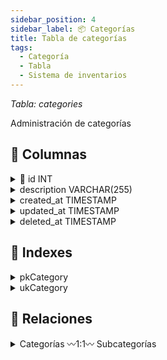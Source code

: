 ```yaml
---
sidebar_position: 4
sidebar_label: 📦 Categorías
title: Tabla de categorías
tags:
  - Categoría
  - Tabla
  - Sistema de inventarios
---
```



<p>
  <em>
    Tabla: <SpanYellow>categories</SpanYellow>
  </em>
</p>

Administración de categorías

## 📄 Columnas

<details>
  <summary>
    🔑 id <SpanGreen>INT</SpanGreen>
  </summary>
  <Ul>
    <li>
      <Not /> Null
    </li>
    <li>
      <Check /> Unique
    </li>
    <li>
      <Check /> Primary key
    </li>
    <li>📌 Identificador primario de la tabla.</li>
  </Ul>
</details>

<details>
  <summary>
    description <SpanGreen>VARCHAR(255)</SpanGreen>
  </summary>
  <Ul>
    <li>
      <Not /> Null
    </li>
    <li>
      <Check /> Unique
    </li>
    <li>📌 Descripción de categoría.</li>
  </Ul>
</details>

<details>
  <summary>
    created_at <SpanGreen>TIMESTAMP</SpanGreen>
  </summary>
  <Ul>
    <li>
      <Not /> Null
    </li>
    <li>
      <Not /> Unique
    </li>
    <li>📍 Valor por defacto: Fecha actual.</li>
    <li>📌 Información de auditoria, Fecha de creación de registro.</li>
  </Ul>
</details>

<details>
  <summary>
    updated_at <SpanGreen>TIMESTAMP</SpanGreen>
  </summary>
  <Ul>
    <li>
      <Check /> Null
    </li>
    <li>
      <Not /> Unique
    </li>
    <li>📌 Información de auditoria, Fecha de actualización de registro.</li>
  </Ul>
</details>

<details>
  <summary>
    deleted_at <SpanGreen>TIMESTAMP</SpanGreen>
  </summary>
  <Ul>
    <li>
      <Check /> Null
    </li>
    <li>
      <Not /> Unique
    </li>
    <li>📌 Información de auditoria, Fecha de eliminación de registro.</li>
  </Ul>
</details>

## 📑 Indexes

<details>
  <summary>
    <SpanYellow>pkCategory</SpanYellow>
  </summary>
  <Ul>
    <li>
      <Check /> Constraint
    </li>
    <li>
      <Check /> Primary key
    </li>
    <li>
      <Check /> Fields
    </li>
    <Ul>
      <li>
        🖌 <SpanYellow>id</SpanYellow>
      </li>
    </Ul>
  </Ul>
</details>

<details>
  <summary>
    <SpanYellow>ukCategory</SpanYellow>
  </summary>
  <Ul>
    <li>
      <Check /> Constraint
    </li>
    <li>
      <Check /> Unique
    </li>
    <li>
      <Check /> Fields
    </li>
    <li>
      <Ul>
        <li>
          🖌 <SpanYellow>id</SpanYellow>
        </li>
        <li>
          🖌 <SpanYellow>description</SpanYellow>
        </li>
      </Ul>
    </li>
  </Ul>
</details>

## 🚏 Relaciones

<details>
  <summary>
    <SpanYellow>Categorías</SpanYellow>
    <SpanGreen> 〰1:1〰 </SpanGreen>
    <SpanYellow>Subcategorías</SpanYellow>
  </summary>
  <Ul>
    <li>
      <Not /> Constraint
    </li>
    <li>
      <Check /> Tipo de relación <SpanYellow>1:1</SpanYellow>
    </li>
    <li>
      <Check /> Relacionado con <SpanYellow>subcategories</SpanYellow>
    </li>
  </Ul>
</details>
